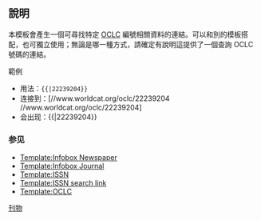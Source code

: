 {{Documentation subpage}}
<!-- PLEASE ADD CATEGORIES AND INTERWIKIS AT THE BOTTOM OF THIS PAGE -->

==說明==
本模板會產生一個可尋找特定 [[OCLC]] 編號相關資料的連結。可以和別的模板搭配，也可獨立使用；無論是哪一種方式，請確定有說明這提供了一個查詢 OCLC 號碼的連結。

;範例
*用法：<code><nowiki>{{</nowiki>{{BASEPAGENAME}}|22239204<nowiki>}}</nowiki></code>
*连接到：[//www.worldcat.org/oclc/22239204 //www.worldcat.org/oclc/22239204]
*会出现：{{{{BASEPAGENAME}}|22239204}}

=== 参见 ===
*[[Template:Infobox Newspaper]]
*[[Template:Infobox Journal]]
*[[Template:ISSN]]
*[[Template:ISSN search link]]
*[[Template:OCLC]]

<includeonly>
<!-- CATEGORIES AND INTERWIKIS HERE, THANKS -->
[[Category:引用模板|{{PAGENAME}}]]
[[Category:外部资源模板|刊物]]

</includeonly>